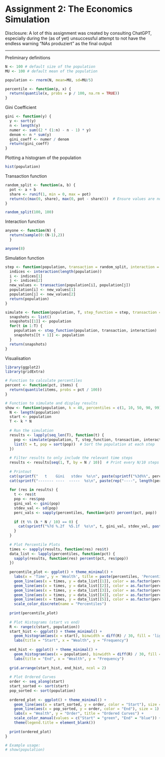 # Assignment 2: The Economics Simulation

Disclosure: A lot of this assignment was created by consulting ChatGPT, especially during the (as of yet) unsuccessful attempt to not have the endless warning "NAs produziert" as the final output

___

Preliminary definitions

```r
N <- 100 # default size of the population
MU <- 100 # default mean of the population

population <- rnorm(N, mean=MU, sd=MU/5)

percentile <- function(p, x) {
  return(quantile(x, probs = p / 100, na.rm = TRUE))
}
```

Gini Coefficient

```r
gini <- function(y) {
  y <- sort(y)
  n <- length(y)
  numer <- sum((2 * (1:n) - n - 1) * y)
  denom <- n * sum(y)
  gini_coeff <- numer / denom
  return(gini_coeff)
}
```

Plotting a histogram of the population

```r
hist(population)
```

Transaction function

```r
random_split <- function(a, b) {
  pot <- a + b
  share <- runif(1, min = 0, max = pot)
  return(c(max(0, share), max(0, pot - share)))  # Ensure values are non-negative
}

random_split(100, 100)

```

Interaction function 
```r
anyone <- function(N) { 
  return(sample(0:(N-1),2)) 
  }

anyone(8)
```

Simulation function
```r
step <- function(population, transaction = random_split, interaction = anyone) {
  indices <- interaction(length(population))
  i <- indices[1]
  j <- indices[2]
  new_values <- transaction(population[i], population[j])
  population[i] <- new_values[1]
  population[j] <- new_values[2]
  return(population)
}

simulate <- function(population, T, step_function = step, transaction = random_split, interaction = anyone) {
  snapshots <- list()
  snapshots[[1]] <- population
  for(t in 1:T) {
    population <- step_function(population, transaction, interaction)
    snapshots[[t + 1]] <- population
  }
  return(snapshots)
}

```

Visualisation
```r
library(ggplot2)
library(gridExtra)

# Function to calculate percentiles
percent <- function(pct, items) {
  return(quantile(items, probs = pct / 100))
}

# Function to simulate and display results
show <- function(population, k = 40, percentiles = c(1, 10, 50, 90, 99), transaction = random_split, interaction = anyone, step_function = step) {
  N <- length(population)
  start <- population
  T <- k * N
  
  # Run the simulation
  results <- lapply(seq_len(T), function(t) {
    pop <- simulate(population, T, step_function, transaction, interaction)[[t]]
    list(t = t, pop = sort(pop))  # Sort the population at each step
  })
  
  # Filter results to only include the relevant time steps
  results <- results[seq(1, T, by = N / 10)]  # Print every N/10 steps
  
  # Printout
  cat(sprintf("   t    Gini   stdev  %s\n", paste(sprintf("%3d%%", percentiles), collapse = " ")))
  cat(sprintf("------- ----  -----  %s\n", paste(rep("----", length(percentiles)), collapse = " ")))
  
  for (res in results) {
    t <- res$t
    pop <- res$pop
    gini_val <- gini(pop)
    stdev_val <- sd(pop)
    perc_vals <- sapply(percentiles, function(pct) percent(pct, pop))
    
    if (t %% (k * N / 10) == 0) {
      cat(sprintf("%7d %.2f  %5.1f  %s\n", t, gini_val, stdev_val, paste(sprintf("%4.0f", perc_vals), collapse = " ")))
    }
  }
  
  # Plot Percentile Plots
  times <- sapply(results, function(res) res$t)
  data_list <- lapply(percentiles, function(pct) {
    sapply(results, function(res) percent(pct, res$pop))
  })
  
  percentile_plot <- ggplot() + theme_minimal() +
    labs(x = 'Time', y = 'Wealth', title = paste(percentiles, 'Percentile Plots', sep = "/")) +
    geom_line(aes(x = times, y = data_list[[1]], color = as.factor(percentiles[1])), size = 1) +
    geom_line(aes(x = times, y = data_list[[2]], color = as.factor(percentiles[2])), size = 1) +
    geom_line(aes(x = times, y = data_list[[3]], color = as.factor(percentiles[3])), size = 1) +
    geom_line(aes(x = times, y = data_list[[4]], color = as.factor(percentiles[4])), size = 1) +
    geom_line(aes(x = times, y = data_list[[5]], color = as.factor(percentiles[5])), size = 1) +
    scale_color_discrete(name = "Percentiles")
  
  print(percentile_plot)
  
  # Plot Histograms (start vs end)
  R <- range(c(start, population))
  start_hist <- ggplot() + theme_minimal() + 
    geom_histogram(aes(x = start), binwidth = diff(R) / 30, fill = 'lightgreen', alpha = 0.7) + 
    labs(title = "Start", x = "Wealth", y = "Frequency")
  
  end_hist <- ggplot() + theme_minimal() + 
    geom_histogram(aes(x = population), binwidth = diff(R) / 30, fill = 'lightblue', alpha = 0.7) + 
    labs(title = "End", x = "Wealth", y = "Frequency")
  
  grid.arrange(start_hist, end_hist, ncol = 2)
  
  # Plot Ordered Curves
  order <- seq_along(start)
  start_sorted <- sort(start)
  pop_sorted <- sort(population)
  
  ordered_plot <- ggplot() + theme_minimal() +
    geom_line(aes(x = start_sorted, y = order, color = "Start"), size = 1) +
    geom_line(aes(x = pop_sorted, y = order, color = "End"), size = 1) +
    labs(x = "Wealth", y = "Order", title = "Ordered Curves") +
    scale_color_manual(values = c("Start" = "green", "End" = "blue")) +
    theme(legend.title = element_blank())
  
  print(ordered_plot)
}

# Example usage:
# show(population)
```

